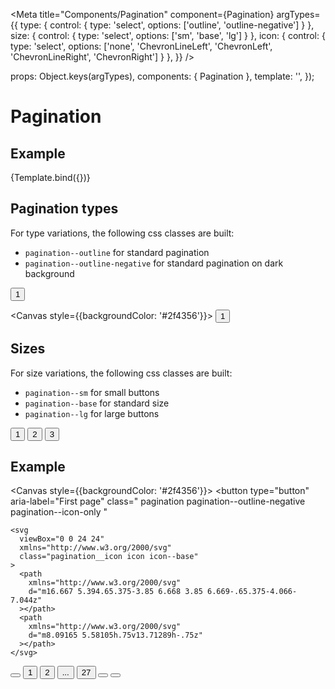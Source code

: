 
<Meta
  title="Components/Pagination"
  component={Pagination}
  argTypes={{
    type:    { control: { type: 'select', options: ['outline', 'outline-negative'] } },
    size:    { control: { type: 'select', options: ['sm', 'base', 'lg'] } },
    icon:    { control: { type: 'select', options: ['none', 'ChevronLineLeft', 'ChevronLeft', 'ChevronLineRight', 'ChevronRight'] } },
  }}
/>

  props: Object.keys(argTypes),
  components: { Pagination },
  template: '<Pagination :type="type" :size="size" :icon="icon" :label="label" />',
});

# Pagination

## Example

<Canvas>
  <Story
    name="Example"
    args={{
      type: 'outline',
      size: 'base',
      icon: 'none',
      label: '1',
    }}
  >
    {Template.bind({})}
  </Story>
</Canvas>

<ArgsTable story="Example" />

## Pagination types
For type variations, the following css classes are built:
- `pagination--outline` for standard pagination
- `pagination--outline-negative` for standard pagination on dark background

<Canvas>
  <button type="button" class="pagination pagination--outline">1</button>
</Canvas>

<Canvas style={{backgroundColor: '#2f4356'}}>
  <button type="button" class="pagination pagination--outline-negative">1</button>
</Canvas>

## Sizes
For size variations, the following css classes are built:
- `pagination--sm` for small buttons
- `pagination--base` for standard size
- `pagination--lg` for large buttons

<Canvas>
  <button type="button" class="pagination pagination--outline pagination--sm">1</button>
  <button type="button" class="pagination pagination--outline pagination--base">2</button>
  <button type="button" class="pagination pagination--outline pagination--lg">3</button>
</Canvas>

## Example
<Canvas style={{backgroundColor: '#2f4356'}}>
  <button
    type="button"
    aria-label="First page"
    class="
    pagination
    pagination--outline-negative
    pagination--icon-only
  "
  >
    <svg
      viewBox="0 0 24 24"
      xmlns="http://www.w3.org/2000/svg"
      class="pagination__icon icon icon--base"
    >
      <path
        xmlns="http://www.w3.org/2000/svg"
        d="m16.667 5.394.65.375-3.85 6.668 3.85 6.669-.65.375-4.066-7.044z"
      ></path>
      <path
        xmlns="http://www.w3.org/2000/svg"
        d="m8.09165 5.58105h.75v13.71289h-.75z"
      ></path>
    </svg>
  </button>
  <button
    type="button"
    aria-label="Previous page"
    class="
    pagination
    pagination--outline-negative
    pagination--icon-only
  "
  >
    <svg
      viewBox="0 0 24 24"
      xmlns="http://www.w3.org/2000/svg"
      class="pagination__icon icon icon--base"
    >
      <path
        xmlns="http://www.w3.org/2000/svg"
        d="m14.733 5.704-3.85 6.669 3.85 6.669-.649.375-4.067-7.044 4.067-7.044z"
      ></path>
    </svg>
  </button>
  <button type="button" class="pagination pagination--outline-negative">1</button>
  <button type="button" class="pagination pagination--outline-negative">2</button>
  <button type="button" class="pagination pagination--outline-negative">...</button>
  <button type="button" class="pagination pagination--outline-negative">27</button>
  <button
    type="button"
    aria-label="Next page"
    class="
    pagination
    pagination--outline-negative
    pagination--icon-only
  "
  >
    <svg
      viewBox="0 0 24 24"
      xmlns="http://www.w3.org/2000/svg"
      class="pagination__icon icon icon--base"
    >
      <path
        xmlns="http://www.w3.org/2000/svg"
        d="m10.017 19.042 3.85-6.669-3.85-6.669.649-.375 4.067 7.044-4.067 7.044z"
      ></path>
    </svg>
  </button>
  <button
    type="button"
    aria-label="Last page"
    class="
    pagination
    pagination--outline-negative
    pagination--icon-only
  "
  >
    <svg
      viewBox="0 0 24 24"
      xmlns="http://www.w3.org/2000/svg"
      class="pagination__icon icon icon--base"
    >
      <path
        xmlns="http://www.w3.org/2000/svg"
        d="m8.742 19.481-.65-.375 3.85-6.669-3.85-6.668.65-.375 4.065 7.043z"
      ></path>
      <path
        xmlns="http://www.w3.org/2000/svg"
        d="m16.56723 5.58105h.75v13.71289h-.75z"
      ></path>
    </svg>
  </button>
</Canvas>
